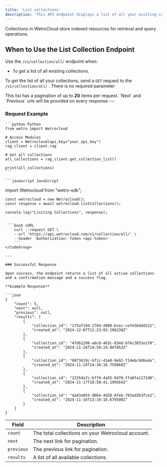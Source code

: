 ```yaml
---
title: 'List collections'
description: 'This API endpoint displays a list of all your existing collections.'
---
```

Collections in WetroCloud store indexed resources for retrieval and query operations.

## When to Use the List Collection Endpoint

Use the `/v1/collection/all/` endpoint when:

- To get a list of all existing collections.


To get the list of all your collections, send a `GET` request to the `/v1/collection/all/` . There is no required parameter

<Note>
This list has a pagination of up to <b>20</b> items per request. `Next` and `Previous` urls will be provided on every response
</Note>
---

### Request Example
<CodeGroup>
   
    ```python Python
    from wetro import Wetrocloud
    
    # Access Modules
    client = Wetrocloud(api_key="your_api_key")
    rag_client = client.rag

    # Get all collections
    all_collections = rag_client.get_collection_list()

    print(all_collections)
    ```

    ```javascript JavaScript
   import Wetrocloud from "wetro-sdk";
 
    const wetrocloud = new Wetrocloud();
    const response = await wetrocloud.listCollections();

    console.log("Lisiting Collections", response);
```

 ```bash cURL
    curl --request GET \
    --url 'https://api.wetrocloud.com/v1/collection/all/' \
    --header 'Authorization: Token <api-token>'
    ```
</CodeGroup>

---

### Successful Response

Upon success, the endpoint returns a list of all active collections and a confirmation message and a success flag.

**Example Response**

```json
{
    "count": 5,
    "next": null,
    "previous": null,
    "results": [
        {
            "collection_id": "175af194-2784-4090-bcec-cefe56ddd222",
            "created_at": "2024-12-07T12:23:03.196238Z"
        },
        {
            "collection_id": "4fdb1296-adc8-463c-834d-b76c3831e1f0",
            "created_at": "2024-11-24T14:59:24.047852Z"
        },
        {
            "collection_id": "0873619c-bf1c-41e0-9e92-f14ebc9d6a4a",
            "created_at": "2024-11-24T14:36:16.759668Z"
        },
        {
            "collection_id": "3235da7c-bff9-4a55-8478-ffa0fa1172d8",
            "created_at": "2024-11-17T18:58:41.199564Z"
        },
        {
            "collection_id": "da43a055-d064-4d38-8feb-783ad2b3fce2",
            "created_at": "2024-11-16T13:10:18.679598Z"
        }
    ]
}
```

| Field      | Description                                        |
|------------|----------------------------------------------------|
| `count`  | The total collections on your Wetrocloud account. |
| `next`  | The next link for pagination.     |
| `previous`  | The previous link for pagination.     |
| `results`  | A list of all available collections.     |
